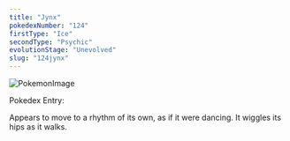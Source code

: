 ```yaml
---
title: "Jynx"
pokedexNumber: "124"
firstType: "Ice"
secondType: "Psychic"
evolutionStage: "Unevolved"
slug: "124jynx"
---
```


![PokemonImage](https://archives.bulbagarden.net/media/upload/thumb/0/07/0124Jynx.png/140px-0124Jynx.png)

Pokedex Entry:

Appears to move to a rhythm of its own, as if it were dancing. It wiggles its hips as it walks.
